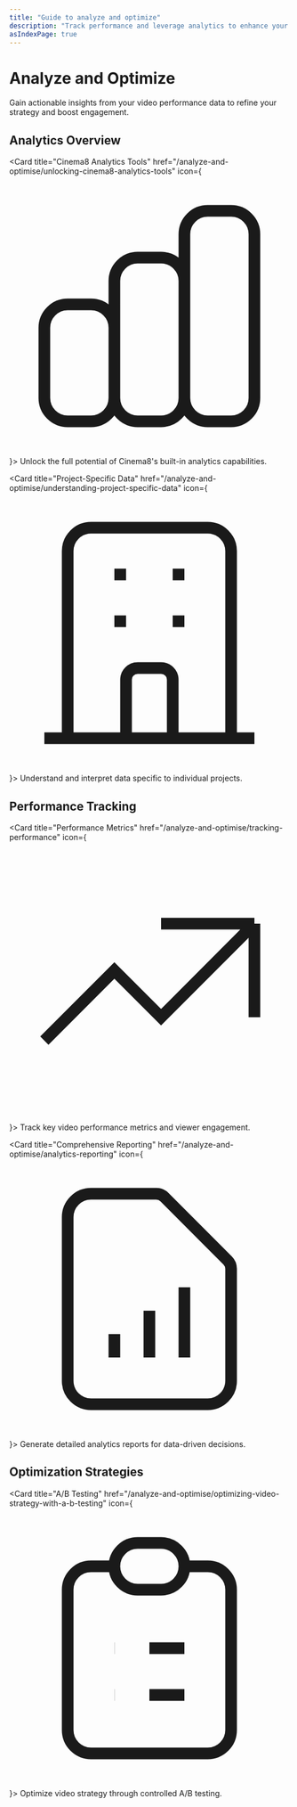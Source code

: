 ```yaml
---
title: "Guide to analyze and optimize"
description: "Track performance and leverage analytics to enhance your video strategy and maximize ROI."
asIndexPage: true
---
```



# Analyze and Optimize

<Callout type="info" className="mt-6 mb-8">
  Gain actionable insights from your video performance data to refine your strategy and boost engagement.
</Callout>

## Analytics Overview

<div className="grid grid-cols-1 md:grid-cols-2 lg:grid-cols-3 gap-6 mt-8 mb-8">

<Card 
  title="Cinema8 Analytics Tools" 
  href="/analyze-and-optimise/unlocking-cinema8-analytics-tools"
  icon={
    <svg className="w-5 h-5" fill="none" stroke="currentColor" viewBox="0 0 24 24">
      <path strokeLinecap="round" strokeLinejoin="round" strokeWidth="2" d="M9 19v-6a2 2 0 00-2-2H5a2 2 0 00-2 2v6a2 2 0 002 2h2a2 2 0 002-2zm0 0V9a2 2 0 012-2h2a2 2 0 012 2v10m-6 0a2 2 0 002 2h2a2 2 0 002-2m0 0V5a2 2 0 012-2h2a2 2 0 012 2v14a2 2 0 01-2 2h-2a2 2 0 01-2-2z" />
    </svg>
  }>
  Unlock the full potential of Cinema8's built-in analytics capabilities.
</Card>

<Card 
  title="Project-Specific Data" 
  href="/analyze-and-optimise/understanding-project-specific-data"
  icon={
    <svg className="w-5 h-5" fill="none" stroke="currentColor" viewBox="0 0 24 24">
      <path strokeLinecap="round" strokeLinejoin="round" strokeWidth="2" d="M19 21V5a2 2 0 00-2-2H7a2 2 0 00-2 2v16m14 0h2m-2 0h-5m-9 0H3m2 0h5M9 7h1m-1 4h1m4-4h1m-1 4h1m-5 10v-5a1 1 0 011-1h2a1 1 0 011 1v5m-4 0h4" />
    </svg>
  }>
  Understand and interpret data specific to individual projects.
</Card>

</div>

## Performance Tracking

<div className="grid grid-cols-1 md:grid-cols-2 lg:grid-cols-3 gap-6 mt-8 mb-8">

<Card 
  title="Performance Metrics" 
  href="/analyze-and-optimise/tracking-performance"
  icon={
    <svg className="w-5 h-5" fill="none" stroke="currentColor" viewBox="0 0 24 24">
      <path strokeLinecap="round" strokeLinejoin="round" strokeWidth="2" d="M13 7h8m0 0v8m0-8l-8 8-4-4-6 6" />
    </svg>
  }>
  Track key video performance metrics and viewer engagement.
</Card>

<Card 
  title="Comprehensive Reporting" 
  href="/analyze-and-optimise/analytics-reporting"
  icon={
    <svg className="w-5 h-5" fill="none" stroke="currentColor" viewBox="0 0 24 24">
      <path strokeLinecap="round" strokeLinejoin="round" strokeWidth="2" d="M9 17v-2m3 2v-4m3 4v-6m2 10H7a2 2 0 01-2-2V5a2 2 0 012-2h5.586a1 1 0 01.707.293l5.414 5.414a1 1 0 01.293.707V19a2 2 0 01-2 2z" />
    </svg>
  }>
  Generate detailed analytics reports for data-driven decisions.
</Card>

</div>

## Optimization Strategies

<div className="grid grid-cols-1 md:grid-cols-2 lg:grid-cols-3 gap-6 mt-8">

<Card 
  title="A/B Testing" 
  href="/analyze-and-optimise/optimizing-video-strategy-with-a-b-testing"
  icon={
    <svg className="w-5 h-5" fill="none" stroke="currentColor" viewBox="0 0 24 24">
      <path strokeLinecap="round" strokeLinejoin="round" strokeWidth="2" d="M9 5H7a2 2 0 00-2 2v12a2 2 0 002 2h10a2 2 0 002-2V7a2 2 0 00-2-2h-2M9 5a2 2 0 002 2h2a2 2 0 002-2M9 5a2 2 0 012-2h2a2 2 0 012 2m-3 7h3m-3 4h3m-6-4h.01M9 16h.01" />
    </svg>
  }>
  Optimize video strategy through controlled A/B testing.
</Card>

</div>